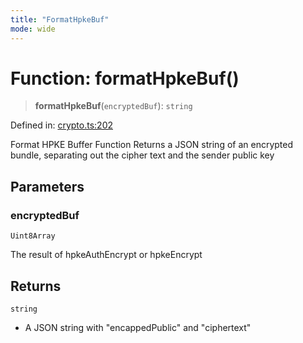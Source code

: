 ```yaml
---
title: "FormatHpkeBuf"
mode: wide
---
```

  
# Function: formatHpkeBuf()

> **formatHpkeBuf**(`encryptedBuf`): `string`

Defined in: [crypto.ts:202](https://github.com/tkhq/sdk/blob/ee72856c3f450731d7501ab05001215768b71500/packages/crypto/src/crypto.ts#L202)

Format HPKE Buffer Function
Returns a JSON string of an encrypted bundle, separating out the cipher text and the sender public key

## Parameters

### encryptedBuf

`Uint8Array`

The result of hpkeAuthEncrypt or hpkeEncrypt

## Returns

`string`

- A JSON string with "encappedPublic" and "ciphertext"
